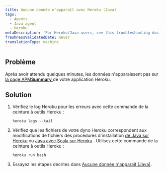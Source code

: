 ```yaml
---
title: Aucune donnée n'apparaît avec Heroku (Java)
tags:
  - Agents
  - Java agent
  - Heroku
metaDescription: 'For Heroku/Java users, see this troubleshooting doc for installation problems'
freshnessValidatedDate: never
translationType: machine
---
```


## Problème

Après avoir attendu quelques minutes, les données n&apos;apparaissent pas sur [la page APM<DNT>**Summary**</DNT> ](/docs/apm/applications-menu/monitoring/apm-overview-page)de votre application Heroku.

## Solution

1. Vérifiez le log Heroku pour les erreurs avec cette commande de la ceinture à outils Heroku :

   ```shell
   heroku logs --tail
   ```

2. Vérifiez que les fichiers de votre dyno Heroku correspondent aux modifications de fichiers des procédures d&apos;installation [de Java sur Heroku](/docs/agents/java-agent/heroku/java-agent-heroku) ou [Java avec Scala sur Heroku](/docs/agents/java-agent/heroku/java-agent-scala-heroku) . Utilisez cette commande de la ceinture à outils Heroku :

   ```shell
   heroku run bash
   ```

3. Essayez les étapes décrites dans [Aucune donnée n&apos;apparaît (Java)](/docs/agents/java-agent/troubleshooting/no-data-appears-java).